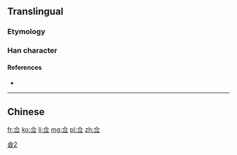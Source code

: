 {{also|僉}}
==Translingual==
{{ja-forms|[[㑒]]|佥|[[僉]]}}

===Etymology===
{{Han simp|僉}}

===Han character===
{{Han char|rn=9|rad=人|as=05|sn=7|four=|canj=OMFM|ids=⿳亼⺍一}}

====References====
* {{Han ref|kx=0100.021|hdz=10128.110|uh=4F65|ud=20325}}

----

==Chinese==
{{zh-see|僉}}

[[Category:CJKV characters simplified differently in Japan and China|僉2]]

[[fr:佥]]
[[ko:佥]]
[[li:佥]]
[[mg:佥]]
[[pl:佥]]
[[zh:佥]]